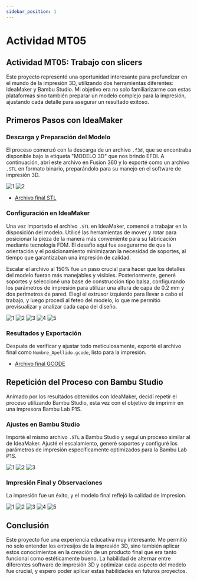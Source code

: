 ```yaml
---
sidebar_position: 1
---
```



# Actividad MT05

## Actividad MT05: Trabajo con slicers

Este proyecto representó una oportunidad interesante para profundizar en el mundo de la impresión 3D, utilizando dos herramientas diferentes: IdeaMaker y Bambu Studio. Mi objetivo era no solo familiarizarme con estas plataformas sino también preparar un modelo complejo para la impresión, ajustando cada detalle para asegurar un resultado exitoso.

## Primeros Pasos con IdeaMaker

### Descarga y Preparación del Modelo

El proceso comenzó con la descarga de un archivo `.f3d`, que se encontraba disponible bajo la etiqueta "MODELO 3D" que nos brindo EFDI. A continuación, abrí este archivo en Fusion 360 y lo exporté como un archivo `.STL` en formato binario, preparándolo para su manejo en el software de impresión 3D.

![1](../../../img/MT05/1.png)
![2](../../../img/MT05/2.png)

- [Archivo final STL](../../../img/MT05/Engranage_1.stl)

### Configuración en IdeaMaker

Una vez importado el archivo `.STL` en IdeaMaker, comencé a trabajar en la disposición del modelo. Utilicé las herramientas de mover y rotar para posicionar la pieza de la manera más conveniente para su fabricación mediante tecnología FDM. El desafío aquí fue asegurarme de que la orientación y el posicionamiento minimizaran la necesidad de soportes, al tiempo que garantizaban una impresión de calidad.

Escalar el archivo al 150% fue un paso crucial para hacer que los detalles del modelo fueran más manejables y visibles. Posteriormente, generé soportes y seleccioné una base de construcción tipo balsa, configurando los parámetros de impresión para utilizar una altura de capa de 0.2 mm y dos perímetros de pared. Elegí el extrusor izquierdo para llevar a cabo el trabajo, y luego procedí al feteo del modelo, lo que me permitió previsualizar y analizar cada capa del diseño.

![1](../../../img/MT05/3.png)
![2](../../../img/MT05/4.png)
![3](../../../img/MT05/5.png)
![4](../../../img/MT05/6.png)
![5](../../../img/MT05/7.png)

### Resultados y Exportación

Después de verificar y ajustar todo meticulosamente, exporté el archivo final como `Nombre_Apellido.gcode`, listo para la impresión.

- [Archivo final GCODE](../../../img/MT05/Mathias_Rodriguez.gcode)

## Repetición del Proceso con Bambu Studio

Animado por los resultados obtenidos con IdeaMaker, decidí repetir el proceso utilizando Bambu Studio, esta vez con el objetivo de imprimir en una impresora Bambu Lab P1S.

### Ajustes en Bambu Studio

Importé el mismo archivo `.STL` a Bambu Studio y seguí un proceso similar al de IdeaMaker. Ajusté el escalamiento, generé soportes y configuré los parámetros de impresión específicamente optimizados para la Bambu Lab P1S.

![1](../../../img/MT05/8.png)
![2](../../../img/MT05/9.png)
![3](../../../img/MT05/10.png)

### Impresión Final y Observaciones

La impresión fue un éxito, y el modelo final reflejó la calidad de impresion.

<ReactPlayer playing controls url="/EDFI/video/MT05/timelapse.mp4" />

![1](../../../img/MT05/r1.jpeg)
![2](../../../img/MT05/r2.jpeg)
![3](../../../img/MT05/r3.jpeg)
![4](../../../img/MT05/r4.jpeg)
![5](../../../img/MT05/r5.jpeg)

## Conclusión

Este proyecto fue una experiencia educativa muy interesante. Me permitió no solo entender los entresijos de la impresión 3D, sino también aplicar estos conocimientos en la creación de un producto final que era tanto funcional como estéticamente bueno. La habilidad de alternar entre diferentes software de impresión 3D y optimizar cada aspecto del modelo fue crucial, y espero poder aplicar estas habilidades en futuros proyectos.
